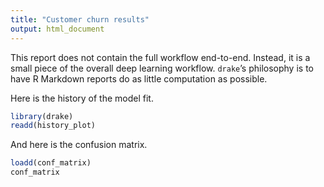 ```yaml
---
title: "Customer churn results"
output: html_document
---
```


This report does not contain the full workflow end-to-end. Instead, it is a small piece of the overall deep learning workflow. `drake`'s philosophy is to have R Markdown reports do as little computation as possible.

Here is the history of the model fit.

```r
library(drake)
readd(history_plot)
```

And here is the confusion matrix.

```r
loadd(conf_matrix)
conf_matrix
```

